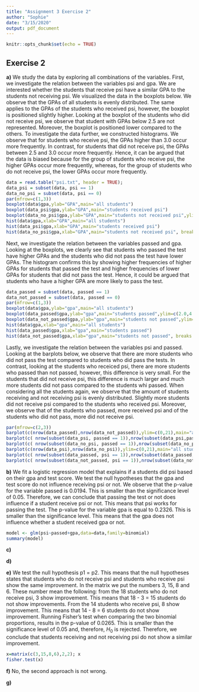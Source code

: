 ```yaml
---
title: "Assignment 3 Exercise 2"
author: "Sophie"
date: "3/15/2020"
output: pdf_document
---
```


```r
knitr::opts_chunk$set(echo = TRUE)
```

## Exercise 2
<!--  * study effect new teaching method psi
      * 32 students
      * assignment pass/fail
      * gpa 0 - 4 -->

**a)** <!-- Study the data and give a few (> 1) summaries (graphics or tables). --> We study the data by exploring all combinations of the variables. First, we investigate the relation between the variables psi and gpa. We are interested whether the students that receive psi have a similar GPA to the students not receiving psi. We visualized the data in the boxplots below. We observe that the GPAs of all students is evenly distributed. The same applies to the GPAs of the students who received psi, however, the boxplot is positioned slightly higher. Looking at the boxplot of the students who did not receive psi, we observe that student with GPAs below 2.5 are not represented. Moreover, the boxplot is positioned lower compared to the others. To investigate the data further, we constructed histograms. We observe that for students who receive psi, the GPAs higher than 3.0 occur more frequently. In contrast, for students that did not receive psi, the GPAs between 2.5 and 3.0 occur more frequently. Hence, it can be argued that the data is biased because for the group of students who receive psi, the higher GPAs occur more frequently, whereas, for the group of students who do not receive psi, the lower GPAs occur more frequently.

```r
data = read.table("psi.txt", header = TRUE);
data_psi = subset(data, psi == 1)
data_no_psi = subset(data, psi == 0)
par(mfrow=c(1,3))
boxplot(data$gpa,ylab="GPA",main="all students")
boxplot(data_psi$gpa,ylab="GPA",main="students received psi")
boxplot(data_no_psi$gpa,ylab="GPA",main="students not received psi",ylim=c(2.0,4.0))
hist(data$gpa,xlab="GPA",main="all students")
hist(data_psi$gpa,xlab="GPA",main="students received psi")
hist(data_no_psi$gpa,xlab="GPA",main="students not received psi", breaks = c(2.0,2.5,3.0,3.5,4.0))
```

Next, we investigate the relation between the variables passed and gpa. Looking at the boxplots, we clearly see that students who passed the test have higher GPAs and the students who did not pass the test have lower GPAs. The histogram confirms this by showing higher frequencies of higher GPAs for students that passed the test and higher frequencies of lower GPAs for students that did not pass the test. Hence, it could be argued that students who have a higher GPA are more likely to pass the test.

```r
data_passed = subset(data, passed == 1)
data_not_passed = subset(data, passed == 0)
par(mfrow=c(1,3))
boxplot(data$gpa,ylab="gpa",main="all students")
boxplot(data_passed$gpa,ylab="gpa",main="students passed",ylim=c(2.0,4.0))
boxplot(data_not_passed$gpa,ylab="gpa",main="students not passed",ylim=c(2.0,4.0))
hist(data$gpa,xlab="gpa",main="all students")
hist(data_passed$gpa,xlab="gpa",main="students passed")
hist(data_not_passed$gpa,xlab="gpa",main="students not passed", breaks = c(2.0,2.5,3.0,3.5,4.0))
```

Lastly, we investigate the relation between the variables psi and passed. Looking at the barplots below, we observe that there are more students who did not pass the test compared to students who did pass the tests. In contrast, looking at the students who receiced psi, there are more students who passed than not passed, however, this difference is very small. For the students that did not receive psi, this difference is much larger and much more students did not pass compared to the students whi passed. When considering all the students again, we observe that the amount of students receiving and not receiving psi is evenly distributed. Slightly more students did not receive psi compared to the students who received psi. Moreover, we observe that of the students who passed, more received psi and of the students who did not pass, more did not receive psi. 

```r
par(mfrow=c(2,3))
barplot(c(nrow(data_passed),nrow(data_not_passed)),ylim=c(0,21),main="all students",ylab="count",names.arg=c("passed","not passed"))
barplot(c( nrow(subset(data_psi, passed == 1)),nrow(subset(data_psi,passed == 0))),ylim=c(0,21),main="students received psi",ylab="count",names.arg=c("passed","not passed"))
barplot(c( nrow(subset(data_no_psi, passed == 1)),nrow(subset(data_no_psi,passed == 0))),ylim=c(0,21),main="students not received psi",ylab="count",names.arg=c("passed","not passed"))
barplot(c(nrow(data_psi),nrow(data_no_psi)),ylim=c(0,21),main="all students",ylab="count",names.arg=c("psi","no psi"))
barplot(c( nrow(subset(data_passed, psi == 1)),nrow(subset(data_passed,psi == 0))),ylim=c(0,21),main="students passed",ylab="count",names.arg=c("psi","no psi"))
barplot(c( nrow(subset(data_not_passed, psi == 1)),nrow(subset(data_not_passed,psi == 0))),ylim=c(0,21),main="students not passed",ylab="count",names.arg=c("psi","no psi"))
```


**b)** <!-- Fit a logistic regression model with both explanatory variables. Does psi work? --> We fit a logistic regression model that explains if a students did psi based on their gpa and test score. We test the null hypotheses that the gpa and test score do not influence receiving psi or not. We observe that the p-value for the variable passed is 0.0194. This is smaller than the significance level of 0.05. Therefore, we can conclude that passing the test or not does influence if a student receive psi or not. This means that psi works for passing the test. The p-value for the variable gpa is equal to 0.2326. This is smaller than the significance level. This means that the gpa does not influence whether a student received gpa or not.

```r
model <- glm(psi~passed+gpa,data=data,family=binomial)
summary(model)
```

**c)** <!-- Estimate the probability that a student with a gpa equal to 3 who receives psi passes the assignment. Estimate the same probability for a student who does not receive psi. -->

**d)** <!-- Estimate the relative change in odds of passing the assignment rendered by instructing students with psi rather than the standard method (for an arbitrary student). What is the interpretation of this number? Is it dependent on gpa? -->

<!-- Consider the following alternative method of analysis. Out of 18 students who did not receive psi 3 showed improvement, of the 14 remaining students 8 showed improvement. We perform a test for comparing two binomial proportions: we have two sequences of independent binary “experiments”, of lengths 18 and 14. The experiments in the first sequence have success probability p 1 , those in the second p 2 . We wish to test the null hypothesis H 0 : p 1 = p 2 using the observed numbers of successes 3 and 8. You can apply Fisher’s exact test or the chisquare test for a 2x2 table. In R you can simply type: -->
**e)** <!-- Do this. What are the numbers 15 and 6 in this table? What is the conclusion? --> We test the null hypothesis p1 = p2. This means that the null hypotheses states that students who do not receive psi and students who receive psi show the same improvement. In the matrix we put the numbers 3, 15, 8 and 6. These number mean the following: from the 18 students who do not receive psi, 3 show improvement. This means that 18 - 3 = 15 students do not show improvements. From the 14 students who receive psi, 8 show improvement. This means that 14 - 8 = 6 students do not show improvement. Running Fisher's test when comparing the two binomial proportions, results in the p-value of 0.0265. This is smaller than the significance level of 0.05 and, therefore, $H_0$ is rejected. Therefore, we conclude that students receiving and not receiving psi do not show a similar improvement.

``` r
x=matrix(c(3,15,8,6),2,2); x
fisher.test(x)
```

**f)** <!-- Given the way the experiment was conducted, is this second approach wrong? --> No, the second approach is not wrong.

**g)** <!-- Name both an advantage and a disadvantage of the two approaches, relative to each other. -->